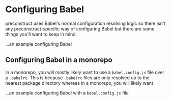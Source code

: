 # Configuring Babel

preconstruct uses Babel's normal configuration resolving logic so there isn't any preconstruct-specific way of configuring Babel but there are some things you'll want to keep in mind.

...an example configuring Babel

## Configuring Babel in a monorepo

In a monorepo, you will mostly likely want to use a `babel.config.js` file over a `.babelrc`. This is because `.babelrc` files are only resolved up to the nearest package directory whereas in a monorepo, you will likely want

...an example configuring Babel with a `babel.config.js` file
